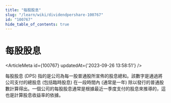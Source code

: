 ```yaml
---
title: "每股股息"
slug: "/learn/wiki/dividendpershare-100767"
id: "100767"
hide_table_of_contents: true
---
```



# 每股股息

<ArticleMeta id={100767} updatedAt={'2023-09-26 13:58:51'} />
<div className='border-solid border-b border-t-0 my-4 border-[var(--ifm-color-gray-300)]' />

每股股息 (DPS) 指的是公司為每一股普通股所宣佈的股息總和。該數字是通過將公司支付的總股息 (包括臨時股息) 在一段時間內 (通常是一年) 除以發行的普通股數計算得出。一個公司的每股股息通常是根據最近一季度支付的股息來推導的，這也是計算股息收益率的依據。
